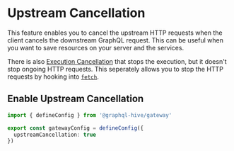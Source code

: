 
# Upstream Cancellation

This feature enables you to cancel the upstream HTTP requests when the client cancels the downstream
GraphQL request. This can be useful when you want to save resources on your server and the services.

There is also [Execution Cancellation](/v1/serve/features/performance/execution-cancellation) that
stops the execution, but it doesn't stop ongoing HTTP requests. This seperately allows you to stop
the HTTP requests by hooking into
[`fetch`](https://developer.mozilla.org/en-US/docs/Web/API/Fetch_API).

## Enable Upstream Cancellation

```ts filename="gateway.config.ts"
import { defineConfig } from '@graphql-hive/gateway'

export const gatewayConfig = defineConfig({
  upstreamCancellation: true
})
```
